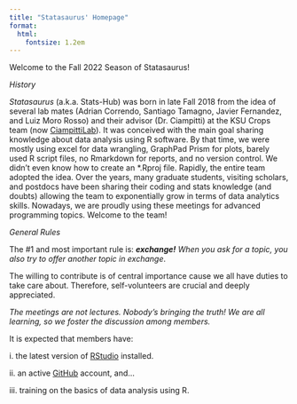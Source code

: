```yaml
---
title: "Statasaurus' Homepage"
format:
  html:
    fontsize: 1.2em
---
```


Welcome to the Fall 2022 Season of Statasaurus!

*History*

*Statasaurus* (a.k.a. Stats-Hub) was born in late Fall 2018 from the idea of several lab mates (Adrian Correndo, Santiago Tamagno, Javier Fernandez, and Luiz Moro Rosso) and their advisor (Dr. Ciampitti) at the KSU Crops team (now [CiampittiLab](https://ciampittilab.wixsite.com/ciampitti-lab)). It was conceived with the main goal sharing knowledge about data analysis using R software. By that time, we were mostly using excel for data wrangling, GraphPad Prism for plots, barely used R script files, no Rmarkdown for reports, and no version control. We didn't even know how to create an \*.Rproj file. Rapidly, the entire team adopted the idea. Over the years, many graduate students, visiting scholars, and postdocs have been sharing their coding and stats knowledge (and doubts) allowing the team to exponentially grow in terms of data analytics skills. Nowadays, we are proudly using these meetings for advanced programming topics. Welcome to the team!

*General Rules*

::: callout-important
The #1 and most important rule is: ***exchange!*** *When you ask for a topic, you also try to offer another topic in exchange*.

The willing to contribute is of central importance cause we all have duties to take care about. Therefore, self-volunteers are crucial and deeply appreciated.
:::

::: callout-tip
*The meetings are not lectures. Nobody's bringing the truth! We are all learning, so we foster the discussion among members.*
:::

::: callout-note
It is expected that members have:

i\. the latest version of [RStudio](https://www.rstudio.com/products/rstudio/download/) installed.

ii\. an active [GitHub](https://githu.com) account, and...

iii\. training on the basics of data analysis using R.
:::
